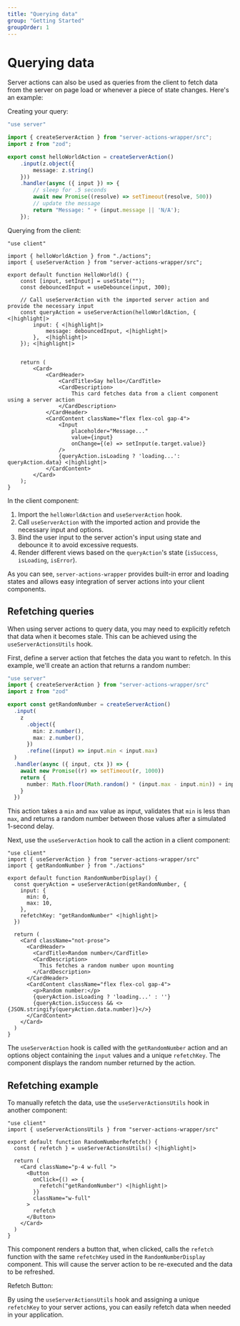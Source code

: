 ```yaml
---
title: "Querying data"
group: "Getting Started"
groupOrder: 1
---
```



# Querying data

Server actions can also be used as queries from the client to fetch data from the server on page load or whenever a piece of state changes. Here's an example:

Creating your query:

```typescript:actions.ts
"use server"

import { createServerAction } from "server-actions-wrapper/src";
import z from "zod";

export const helloWorldAction = createServerAction() 
    .input(z.object({
        message: z.string()
    }))
    .handler(async ({ input }) => {
        // sleep for .5 seconds
        await new Promise((resolve) => setTimeout(resolve, 500))
        // update the message
        return "Message: " + (input.message || 'N/A');
    });
```

Querying from the client:
```typescript:hello-world-example.tsx
"use client"

import { helloWorldAction } from "./actions";
import { useServerAction } from "server-actions-wrapper/src";

export default function HelloWorld() {
    const [input, setInput] = useState("");
    const debouncedInput = useDebounce(input, 300);

    // Call useServerAction with the imported server action and provide the necessary input
    const queryAction = useServerAction(helloWorldAction, { <|highlight|>
        input: { <|highlight|>
            message: debouncedInput, <|highlight|>
        },  <|highlight|>
    }); <|highlight|>


    return (
        <Card>
            <CardHeader>
                <CardTitle>Say hello</CardTitle>
                <CardDescription>
                    This card fetches data from a client component using a server action
                </CardDescription>
            </CardHeader>
            <CardContent className="flex flex-col gap-4">
                <Input
                    placeholder="Message..."
                    value={input}
                    onChange={(e) => setInput(e.target.value)}
                />
                {queryAction.isLoading ? 'loading...': queryAction.data} <|highlight|>
            </CardContent>
        </Card>
    );
}
```

In the client component:

1. Import the `helloWorldAction` and `useServerAction` hook.
2. Call `useServerAction` with the imported action and provide the necessary input and options.
3. Bind the user input to the server action's input using state and debounce it to avoid excessive requests.
4. Render different views based on the `queryAction`'s state (`isSuccess`, `isLoading`, `isError`).

<ExampleComponent id="hello-world-action" />

As you can see, `server-actions-wrapper` provides built-in error and loading states and allows easy integration of server actions into your client components.


## Refetching queries


When using server actions to query data, you may need to explicitly refetch that data when it becomes stale. This can be achieved using the `useServerActionsUtils` hook.

First, define a server action that fetches the data you want to refetch. In this example, we'll create an action that returns a random number:

```typescript:actions.ts
"use server"
import { createServerAction } from "server-actions-wrapper/src"
import z from "zod"

export const getRandomNumber = createServerAction()
  .input(
    z
      .object({
        min: z.number(),
        max: z.number(),
      })
      .refine((input) => input.min < input.max)
  )
  .handler(async ({ input, ctx }) => {
    await new Promise((r) => setTimeout(r, 1000))
    return {
      number: Math.floor(Math.random() * (input.max - input.min)) + input.min,
    }
  })
```

This action takes a `min` and `max` value as input, validates that `min` is less than `max`, and returns a random number between those values after a simulated 1-second delay.

Next, use the `useServerAction` hook to call the action in a client component:

```typescript:random-number-display.tsx
"use client"
import { useServerAction } from "server-actions-wrapper/src"
import { getRandomNumber } from "./actions"

export default function RandomNumberDisplay() {
  const queryAction = useServerAction(getRandomNumber, {
    input: {
      min: 0,
      max: 10,
    },
    refetchKey: "getRandomNumber" <|highlight|>
  })

  return (
    <Card className="not-prose">
      <CardHeader>
        <CardTitle>Random number</CardTitle>
        <CardDescription>
          This fetches a random number upon mounting
        </CardDescription>
      </CardHeader>
      <CardContent className="flex flex-col gap-4">
        <p>Random number:</p>
        {queryAction.isLoading ? 'loading...' : ''}
        {queryAction.isSuccess && <>{JSON.stringify(queryAction.data.number)}</>}
      </CardContent>
    </Card>
  )
}
```

The `useServerAction` hook is called with the `getRandomNumber` action and an options object containing the `input` values and a unique `refetchKey`. The component displays the random number returned by the action.

## Refetching example

To manually refetch the data, use the `useServerActionsUtils` hook in another component:

```typescript:random-number-refetch.tsx
"use client"
import { useServerActionsUtils } from "server-actions-wrapper/src" 

export default function RandomNumberRefetch() {
  const { refetch } = useServerActionsUtils() <|highlight|>

  return (
    <Card className="p-4 w-full ">
      <Button
        onClick={() => {
          refetch("getRandomNumber") <|highlight|>
        }}
        className="w-full"
      >
        refetch
      </Button>
    </Card>
  )
}
```

This component renders a button that, when clicked, calls the `refetch` function with the same `refetchKey` used in the `RandomNumberDisplay` component. This will cause the server action to be re-executed and the data to be refreshed.

<ExampleComponent id="random-number-example-display" />

Refetch Button:

<ExampleComponent id="random-number-example-refetch" />

By using the `useServerActionsUtils` hook and assigning a unique `refetchKey` to your server actions, you can easily refetch data when needed in your application.
